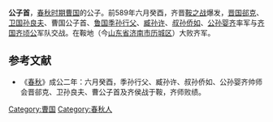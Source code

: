 {{模板:Infobox 先秦人物
|名称= 公子首
|姓=[[姬姓|姬]]
|氏=
|名=首
|字=
|别名=
|别字=
|谥号=
|时代=春秋
|国家=[[曹国_(诸侯国)|曹]] 
|身份=曹国公子
|出生=
|逝世=
|父=
}}
'''公子首'''，[[春秋时期|春秋时期]][[曹国_(诸侯国)|曹国]]的公子。前589年六月癸酉，齐晋[[鞍之战|鞍之战]]爆发，[[晋国|晋国]][[郤克|郤克]]、[[卫国|卫国]][[孙良夫|孙良夫]]、曹国公子首、[[鲁国|鲁国]][[季孙行父|季孙行父]]、[[臧孙许|臧孙许]]、[[叔孙侨如|叔孙侨如]]、[[公孙婴齐|公孙婴齐]]率军与[[齐国|齐国]][[齐顷公|齐顷公]]军队交战。在鞍地（今[[山东省|山东省]][[济南市|济南市]][[历城区|历城区]]）大败齐军。
==参考文献==
*《[[春秋|春秋]]》成公二年：六月癸酉，季孙行父、臧孙许、叔孙侨如、公孙婴齐帅师会晋郤克、卫孙良夫、曹公子首及齐侯战于鞍，齐师败绩。
[[Category:曹国|Category:曹国]]
[[Category:春秋人|Category:春秋人]]